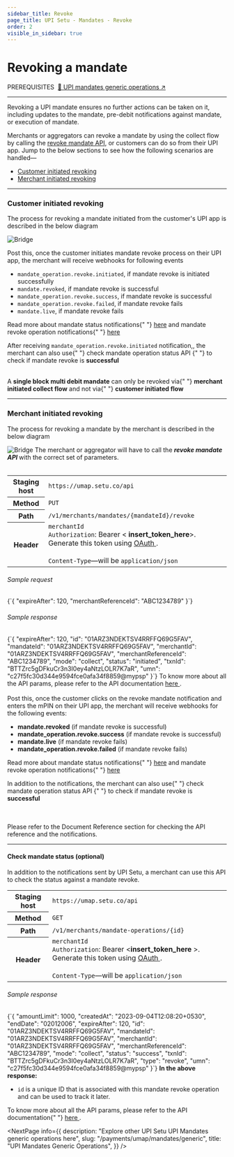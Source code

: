 ```yaml
---
sidebar_title: Revoke
page_title: UPI Setu - Mandates - Revoke
order: 2
visible_in_sidebar: true
---
```


# Revoking a mandate

<Text size="small" weight="600">
  PREREQUISITES&nbsp;
</Text>
<a href="/payments/umap/mandates/generic" target="_self">
  🌟 UPI mandates generic operations ↗
</a>

<hr class="primary" />

Revoking a UPI mandate ensures no further actions can be taken on it, including updates to the mandate, pre-debit notifications against mandate, or execution of mandate.

Merchants or aggregators can revoke a mandate by using the collect flow by calling the <a href="" target="_blank">revoke mandate API</a>, or customers can do so from their UPI app. Jump to the below sections to see how the following scenarios are handled—

- <a href="#customer-initiated-revoking">Customer initiated revoking</a>
- <a href="#merchant-initiated-revoking">Merchant initiated revoking</a>

<hr class="primary" />

### Customer initiated revoking

The process for revoking a mandate initiated from the
customer's UPI app is described in the below diagram

<img
  src="https://storage.googleapis.com/strapi-assets/latest/update-mandate-customer-revoke/update-mandate-customer-revoke.png"
  alt="Bridge"
/>

Post this, once the customer initiates mandate revoke
process on their UPI app, the merchant will receive
webhooks for following events

- <Text>
    <code>mandate_operation.revoke.initiated</code>,&nbsp;if mandate revoke is
    initiated successfully
  </Text>
- <Text>
    <code>mandate.revoked</code>,&nbsp;if mandate revoke is successful
  </Text>
- <Text>
    <code>mandate_operation.revoke.success</code>,&nbsp;if mandate revoke is
    successful
  </Text>
- <Text>
    <code>mandate_operation.revoke.failed</code>,&nbsp;if mandate revoke fails
  </Text>
- <Text>
    <code>mandate.live</code>,&nbsp;if mandate revoke fails
  </Text>

<p>
  Read more about mandate status notifications{" "}
  <a href="/payments/umap/notifications/mandates">here</a> and mandate revoke
  operation notifications{" "}
  <a href="/payments/umap/notifications/mandates/revoke">here</a>
</p>

<p>
  After receiving <code>mandate_operation.revoke.initiated</code> notification,,
  the merchant can also use{" "}
  <Link href="/payments/umap/mandates/generic/revoke#check-mandate-operation-status">
    check mandate operation status API
  </Link>{" "}
  to check if mandate revoke is <b>successful</b>
</p>
<br />

<Callout type="tip">
  A <b>single block multi debit mandate</b> can only be revoked via{" "}
  <b>merchant initiated collect flow</b> and not via{" "}
  <b>customer initiated flow</b>
</Callout>

<hr class="primary" />

### Merchant initiated revoking

The process for revoking a mandate by the merchant is
described in the below diagram

<img
  src="https://storage.googleapis.com/strapi-assets/latest/update-mandate-merchant-revoke/update-mandate-merchant-revoke.png"
  alt="Bridge"
/>
The merchant or aggregator will have to call the <b>
  <i>revoke mandate API</i>
</b> with the correct set of parameters. <br></br>
<table>
  <tbody>
    <tr>
      <th>Staging host</th>
      <td>
        <code>https://umap.setu.co/api</code>
      </td>
    </tr>
    <tr>
      <th>Method</th>
      <td>
        <code>PUT</code>
      </td>
    </tr>
    <tr>
      <th>Path</th>
      <td>
        <code>/v1/merchants/mandates/&#123;mandateId&#125;/revoke</code>
      </td>
    </tr>
    <tr>
      <th>Header</th>
      <td>
        <code>merchantId</code>
        <br />
        <code>Authorization</code>: Bearer &lt;
        <b>insert_token_here</b>&gt;. Generate this token using <a
          href="/payments/umap/api-integration"
          target="_blank"
        >
          OAuth
        </a>
        .<br />
        <br />
        <code>Content-Type</code>—will be <code>application/json</code>
      </td>
    </tr>
  </tbody>
</table>
<h6>Sample request</h6>
<CodeBlockWithCopy language="json">
  {`{
"expireAfter": 120,
"merchantReferenceId": "ABC1234789"
}`}
</CodeBlockWithCopy>
<h6>Sample response</h6>
<CodeBlockWithCopy language="json">
  {`{
"expireAfter": 120,
"id": "01ARZ3NDEKTSV4RRFFQ69G5FAV",
"mandateId": "01ARZ3NDEKTSV4RRFFQ69G5FAV",
"merchantId": "01ARZ3NDEKTSV4RRFFQ69G5FAV",
"merchantReferenceId": "ABC1234789",
"mode": "collect",
"status": "initiated",
"txnId": "BTTZrc5gDFkuCr3n3I0ey4aNtzLOLR7K7aR",
"umn": "c27f5fc30d344e9594fce0afa34f8859@mypsp"
}`}
</CodeBlockWithCopy>
To know more about all the API params, please refer to the API documentation <a
  href="/payments/umap/api-reference#/category~mandates/operation~mandates#revoke"
  target="_blank"
>
  here
</a>
.<br /> <br />
Post this, once the customer clicks on the revoke mandate notification and
enters the mPIN on their UPI app, the merchant will receive webhooks for the
following events:
<ul>
  <li>
    <b>mandate.revoked</b> (if mandate revoke is successful)
  </li>
  <li>
    <b>mandate_operation.revoke.success</b> (if mandate revoke is successful)
  </li>
  <li>
    <b>mandate.live</b> (if mandate revoke fails)
  </li>
  <li>
    <b>mandate_operation.revoke.failed</b> (if mandate revoke fails)
  </li>
</ul>
<p>
  Read more about mandate status notifications{" "}
  <a href="/payments/umap/notifications/mandates">here</a> and mandate revoke
  operation notifications{" "}
  <a href="/payments/umap/notifications/mandates/revoke">here</a>
</p>
<p>
  In addition to the notifications, the merchant can also use{" "}
  <Link href="/payments/umap/mandates/generic/revoke#check-mandate-operation-status">
    check mandate operation status API
  </Link>{" "}
  to check if mandate revoke is <b>successful</b>
</p> <br></br>
Please refer to the Document Reference section for checking the API reference and
the notifications.

<hr class="primary" />

#### Check mandate status (optional)

In addition to the notifications sent by UPI Setu, a merchant can use this API to check the status against a mandate revoke.

<table>
  <tbody>
    <tr>
      <th>Staging host</th>
      <td>
        <code>https://umap.setu.co/api</code>
      </td>
    </tr>
    <tr>
      <th>Method</th>
      <td>
        <code>GET</code>
      </td>
    </tr>
    <tr>
      <th>Path</th>
      <td>
        <code>/v1/merchants/mandate-operations/&#123;id&#125;</code>
      </td>
    </tr>
    <tr>
      <th>Header</th>
      <td>
        <code>merchantId</code>
        <br />
        <code>Authorization</code>: Bearer &lt;<b>insert_token_here</b>
        &gt;. Generate this token using <a
          href="/payments/umap/api-integration"
          target="_blank"
        >
          OAuth
        </a>
        .<br />
        <br />
        <code>Content-Type</code>—will be <code>application/json</code>
      </td>
    </tr>
  </tbody>
</table>

<h6>Sample response</h6>
<CodeBlockWithCopy language="json">
  {`{
  "amountLimit": 1000,
  "createdAt": "2023-09-04T12:08:20+0530",
  "endDate": "02012006",
  "expireAfter": 120,
  "id": "01ARZ3NDEKTSV4RRFFQ69G5FAV",
  "mandateId": "01ARZ3NDEKTSV4RRFFQ69G5FAV",
  "merchantId": "01ARZ3NDEKTSV4RRFFQ69G5FAV",
  "merchantReferenceId": "ABC1234789",
  "mode": "collect",
  "status": "success",
  "txnId": "BTTZrc5gDFkuCr3n3I0ey4aNtzLOLR7K7aR",
  "type": "revoke",
  "umn": "c27f5fc30d344e9594fce0afa34f8859@mypsp"
}`}
</CodeBlockWithCopy>
<b>In the above response:</b>
<ul>
  <li>
    <code>id</code> is a unique ID that is associated with this mandate revoke
    operation and can be used to track it later.
  </li>
</ul>

<p>
  To know more about all the API params, please refer to the API documentation{" "}
  <a
    href="/payments/umap/api-reference#/category~mandates/operation~mandates#fetchMandateOperationById"
    target="_blank"
  >
    here
  </a>
  .
</p>

<NextPage
  info={{
    description: "Explore other UPI Setu UPI Mandates generic operations here",
    slug: "/payments/umap/mandates/generic",
    title: "UPI Mandates Generic Operations",
  }}
/>
